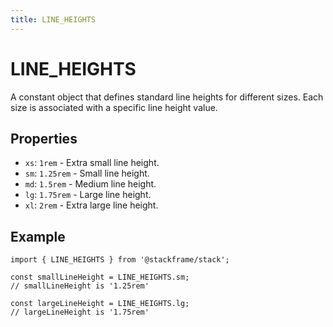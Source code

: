 ```yaml
---
title: LINE_HEIGHTS
---
```


# LINE_HEIGHTS

A constant object that defines standard line heights for different sizes. Each size is associated with a specific line height value.

## Properties

- `xs`: `1rem` - Extra small line height.
- `sm`: `1.25rem` - Small line height.
- `md`: `1.5rem` - Medium line height.
- `lg`: `1.75rem` - Large line height.
- `xl`: `2rem` - Extra large line height.

## Example

```tsx
import { LINE_HEIGHTS } from '@stackframe/stack';

const smallLineHeight = LINE_HEIGHTS.sm;
// smallLineHeight is '1.25rem'

const largeLineHeight = LINE_HEIGHTS.lg;
// largeLineHeight is '1.75rem'
```